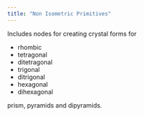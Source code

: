 ```yaml
---
title: "Non Isometric Primitives"
---
```


Includes nodes for creating crystal forms for

-   rhombic
-   tetragonal
-   ditetragonal
-   trigonal
-   ditrigonal
-   hexagonal
-   dihexagonal

prism, pyramids and dipyramids.
